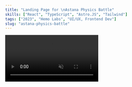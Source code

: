 ```yaml
---
title: "Landing Page for \nAstana Physics Battle"
skills: ["React", "TypeScript", "Astro.JS", "Tailwind"]
tags: ["2023", "Hemo Labs", "UI/UX, Frontend Dev"]
slug: "astana-physics-battle"
---
```



  <video src="/assets/web-3.mp4" class="rounded-xl" autoPlay muted loop />
);

{props.view === "sm" &&

<Block
  slug={frontmatter.slug}
  tags={frontmatter.tags}
  className="!bg-blue-900  pt-20 md:pl-20 p-4  h-fit"
>
  {content}
</Block>
}

{props.view === "lg" && (

<div class="relative md:rounded-3xl rounded-2xl  overflow-hidden md:p-11 p-6 flex flex-col bg-blue-900 text-slate-200">
  <Title className="!text-[#E9C45B]">{frontmatter.title}</Title>
  <TextBlock>
    I developed a responsive marketing website for the Almaty Physics
    Battle(Inactive), which attracted over 1000 applications. The site was built
    using Astro.js and Tailwind CSS. It includes detailed event information and
    a custom application form. This project was done in collaboration with
    Beyond Curriculum, a leading Olympiad community in Kazakhstan, with whom
    I've worked on multiple projects.
  </TextBlock>
  <Skills skills={frontmatter.skills} highlight={"hover:text-[#E9C45B]"} />
  <div class="top-1/3 md:absolute w-full scale-110 origin-center mt-[10%] left-1/2">
    {content}
  </div>
</div>
)}
